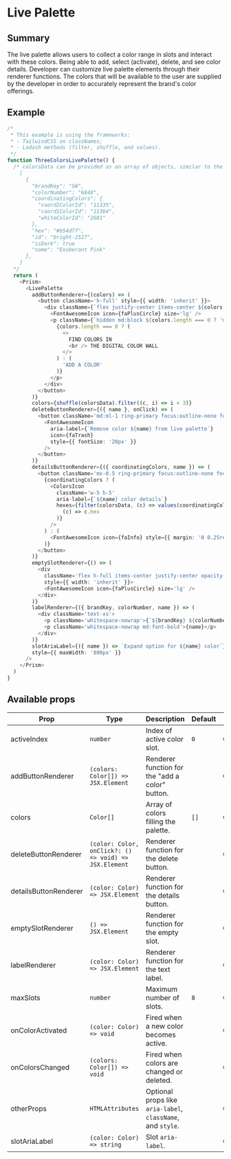 ---
---

# Live Palette

## Summary

The live palette allows users to collect a color range in slots and interact with these colors. Being able to add, select (activate), delete, and see color details. Developer can customize live palette elements through their renderer functions. The colors that will be available to the user are supplied by the developer in order to accurately represent the brand's color offerings.

## Example

```typescript live
/*
 * This example is using the frameworks:
 * - TailwindCSS on classNames;
 * - Lodash methods (filter, shuffle, and values).
 */
function ThreeColorsLivePalette() {
  /* colorsData can be provided as an array of objects, similar to the following:
    [
      {
        "brandKey": "SW",
        "colorNumber": "6840",
        "coordinatingColors": {
          "coord2ColorId": "11335",
          "coord1ColorId": "11364",
          "whiteColorId": "2681"
        },
        "hex": "#b54d7f",
        "id": "bright-2527",
        "isDark": true
        "name": "Exuberant Pink"
      },
    ]
  */
  return (
    <Prism>
      <LivePalette
        addButtonRenderer={(colors) => (
          <button className='h-full' style={{ width: 'inherit' }}>
            <div className={`flex justify-center items-center ${colors.length === 0 ? '' : 'flex-col'}`}>
              <FontAwesomeIcon icon={faPlusCircle} size='lg' />
              <p className={`hidden md:block ${colors.length === 0 ? 'm-1.5 text-left' : 'm-1'} text-2xs`}>
                {colors.length === 0 ? (
                  <>
                    FIND COLORS IN
                    <br /> THE DIGITAL COLOR WALL
                  </>
                ) : (
                  'ADD A COLOR'
                )}
              </p>
            </div>
          </button>
        )}
        colors={shuffle(colorsData).filter((c, i) => i < 3)}
        deleteButtonRenderer={({ name }, onClick) => (
          <button className='md:ml-1 ring-primary focus:outline-none focus-visible:ring-2' onClick={onClick}>
            <FontAwesomeIcon
              aria-label={`Remove color ${name} from live palette`}
              icon={faTrash}
              style={{ fontSize: '20px' }}
            />
          </button>
        )}
        detailsButtonRenderer={({ coordinatingColors, name }) => (
          <button className='mx-0.5 ring-primary focus:outline-none focus-visible:ring-2'>
            {coordinatingColors ? (
              <ColorsIcon
                className='w-5 h-5'
                aria-label={`${name} color details`}
                hexes={filter(colorsData, (c) => values(coordinatingColors).some((id) => id === c.id)).map(
                  (c) => c.hex
                )}
              />
            ) : (
              <FontAwesomeIcon icon={faInfo} style={{ margin: '0 0.25rem' }} />
            )}
          </button>
        )}
        emptySlotRenderer={() => (
          <div
            className='flex h-full items-center justify-center opacity-60 bg-light cursor-default'
            style={{ width: 'inherit' }}>
            <FontAwesomeIcon icon={faPlusCircle} size='lg' />
          </div>
        )}
        labelRenderer={({ brandKey, colorNumber, name }) => (
          <div className='text-xs'>
            <p className='whitespace-nowrap'>{`${brandKey} ${colorNumber}`}</p>
            <p className='whitespace-nowrap md:font-bold'>{name}</p>
          </div>
        )}
        slotAriaLabel={({ name }) => `Expand option for ${name} color`}
        style={{ maxWidth: '800px' }}
      />
    </Prism>
  )
}
```

## Available props

| Prop                  | Type                                                  | Description                                                 | Default |          |
| --------------------- | ----------------------------------------------------- | ----------------------------------------------------------- | ------- | -------- |
| activeIndex           | `number`                                              | Index of active color slot.                                 | `0`     | Optional |
| addButtonRenderer     | `(colors: Color[]) => JSX.Element`                    | Renderer function for the "add a color" button.             |         | Optional |
| colors                | `Color[]`                                             | Array of colors filling the palette.                        | `[]`    | Optional |
| deleteButtonRenderer  | `(color: Color, onClick?: () => void) => JSX.Element` | Renderer function for the delete button.                    |         | Optional |
| detailsButtonRenderer | `(color: Color) => JSX.Element`                       | Renderer function for the details button.                   |         | Optional |
| emptySlotRenderer     | `() => JSX.Element`                                   | Renderer function for the empty slot.                       |         | Optional |
| labelRenderer         | `(color: Color) => JSX.Element`                       | Renderer function for the text label.                       |         | Optional |
| maxSlots              | `number`                                              | Maximum number of slots.                                    | `8`     | Optional |
| onColorActivated      | `(color: Color) => void`                              | Fired when a new color becomes active.                      |         | Optional |
| onColorsChanged       | `(colors: Color[]) => void`                           | Fired when colors are changed or deleted.                   |         | Optional |
| otherProps            | `HTMLAttributes`                                      | Optional props like `aria-label`, `className`, and `style`. |         | Optional |
| slotAriaLabel         | `(color: Color) => string`                            | Slot `aria-label`.                                          |         | Optional |
